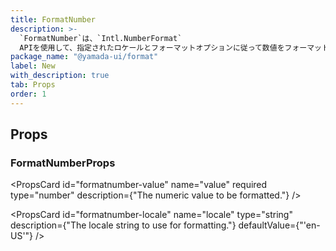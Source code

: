 ```yaml
---
title: FormatNumber
description: >-
  `FormatNumber`は、`Intl.NumberFormat`
  APIを使用して、指定されたロケールとフォーマットオプションに従って数値をフォーマットするコンポーネントです。
package_name: "@yamada-ui/format"
label: New
with_description: true
tab: Props
order: 1
---
```


## Props

### FormatNumberProps

<PropsCard
  id="formatnumber-value"
  name="value"
  required
  type="number"
  description={"The numeric value to be formatted."}
/>

<PropsCard
  id="formatnumber-locale"
  name="locale"
  type="string"
  description={"The locale string to use for formatting."}
  defaultValue={"'en-US'"}
/>
